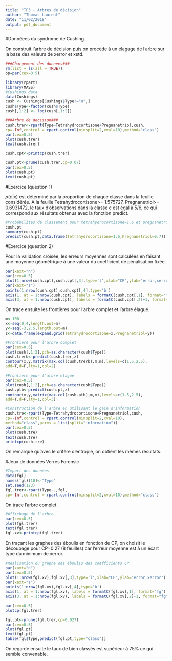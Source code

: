 ```yaml
---
title: "TP3 - Arbres de décision"
author: "Thomas Laurent"
date: "11/02/2018"
output: pdf_document
---
```


#Donnéees du syndrome de Cushing

On construit l'arbre de décision puis on procède à un élagage de l'arbre sur la base des valeurs de xerror et xstd.
```r
###Chargement des donnees###
rm(list = ls(all = TRUE))
op=par(cex=0.5)

library(rpart)
library(MASS)
#Cushings data
data(Cushings)
cush <- Cushings[Cushings$Type!="u",]
cush$Type<-factor(cush$Type)
cush[,1:2] <- log(cush[,1:2])
```

```r
###Arbre de decision###
cush.trer<-rpart(Type~Tetrahydrocortisone+Pregnanetriol,cush,
cp=-Inf,control = rpart.control(minsplit=2,xval=10),method="class")
par(cex=0.5)
plot(cush.trer)
text(cush.trer)

cush.cpt<-printcp(cush.trer)

cush.pt<-prune(cush.trer,cp=0.07)
par(cex=0.5)
plot(cush.pt)
text(cush.pt)

```

#Exercice (question 1)

$p(c|x)$ est déterminé par la proportion de chaque classe dans la feuille considérée.
A la feuille Tetrahydrocortisone>= 1.575727, Pregnanetriol>= 0.6931472, le taux d'observations dans la classe c est égal à 5/6, ce qui correspond aux résultats obtenus avec la fonction predict.


```r
#Probabilites de classement pour tetrahydrocortisone=1.6 et pregnanetriol=0.7
cush.pt
summary(cush.pt)
predict(cush.pt,data.frame(Tetrahydrocortisone=1.6,Pregnanetriol=0.7))

```
#Exercice (question 2)

Pour la validation croisée, les erreurs moyennes sont calculées en faisant une moyenne géométrique à une valeur du coefficient de pénalisation fixée.

```r
par(xaxt="n")
par(cex=0.5)
plot(1:nrow(cush.cpt),cush.cpt[,3],type='l',xlab="CP",ylab="error,xerror")
par(xaxt="s")
points(1:nrow(cush.cpt),cush.cpt[,4],type='b')
axis(1, at = 1:nrow(cush.cpt), labels = formatC(cush.cpt[,1], format="fg"))
axis(3, at = 1:nrow(cush.cpt), labels = formatC(cush.cpt[,2]+1, format="fg"))
```

On trace ensuite les frontières pour l'arbre complet et l'arbre élagué.

```r
m<-100
x<-seq(0,4,length.out=m)
y<-seq(-3,2.5,length.out=m)
z<-data.frame(expand.grid(Tetrahydrocortisone=x,Pregnanetriol=y))

#Frontiere pour l'arbre complet
par(cex=0.5)
plot(cush[,1:2],pch=as.character(cush$Type))
cush.trerb<-predict(cush.trer,z)
contour(x,y,matrix(max.col(cush.trerb),m,m),levels=c(1.5,2.5),
add=T,d=F,lty=1,col=2)

#Frontiere pour l'arbre elague
par(cex=0.5)
plot(cush[,1:2],pch=as.character(cush$Type))
cush.ptb<-predict(cush.pt,z)
contour(x,y,matrix(max.col(cush.ptb),m,m),levels=c(1.5,2.5),
add=T,d=F,lty=1,col=3)
```

```r
#Construction de l'arbre en utilisant le gain d'information
cush.tre<-rpart(Type~Tetrahydrocortisone+Pregnanetriol,cush,
cp=-Inf,control = rpart.control(minsplit=2,xval=10),
method="class",parms = list(split="information"))
par(cex=0.5)
plot(cush.tre)
text(cush.tre)
printcp(cush.tre)

```

On remarque qu'avec le critère d'entropie, on obtient les mêmes résultats.

#Jeux de données Verres Forensic

```r
#Import des données
data(fgl)
names(fgl)[10]<-"Type"
set.seed(123)
fgl.trer<-rpart(Type~.,fgl,
cp=-Inf,control = rpart.control(minsplit=2,xval=10),method="class")
```

On trace l'arbre complet.
```r
#Affichage de l'arbre
par(cex=0.5)
plot(fgl.trer)
text(fgl.trer)
fgl.xv<-printcp(fgl.trer)
```

En traçant les graphes des éboulis en fonction de CP, on choisit le découpage pour CP=0.27 (8 feuilles) car l'erreur moyenne est à un écart type du minimum de xerror.
```r
#Realisation du graphe des éboulis des coefficients CP
par(xaxt="n")
par(cex=0.5)
plot(1:nrow(fgl.xv),fgl.xv[,3],type='l',xlab="CP",ylab="error,xerror")
par(xaxt="s")
points(1:nrow(fgl.xv),fgl.xv[,4],type='b')
axis(1, at = 1:nrow(fgl.xv), labels = formatC(fgl.xv[,1], format="fg"))
axis(3, at = 1:nrow(fgl.xv), labels = formatC(fgl.xv[,2]+1, format="fg"))

par(cex=0.5)
plotcp(fgl.trer)
```

```r
fgl.pt<-prune(fgl.trer,cp=0.027)
par(cex=0.5)
plot(fgl.pt)
text(fgl.pt)
table(fgl$Type,predict(fgl.pt,type="class"))
```

On regarde ensuite le taux de bien classés est supérieur à 75\% ce qui semble convenable.
